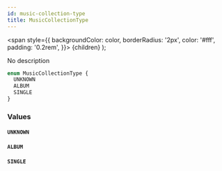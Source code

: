 ```yaml
---
id: music-collection-type
title: MusicCollectionType
---
```


<span
style={{
      backgroundColor: color,
      borderRadius: '2px',
      color: '#fff',
      padding: '0.2rem',
    }}>
{children}
</span>
);

No description

```graphql
enum MusicCollectionType {
  UNKNOWN
  ALBUM
  SINGLE
}
```

### Values

#### `UNKNOWN`

#### `ALBUM`

#### `SINGLE`
